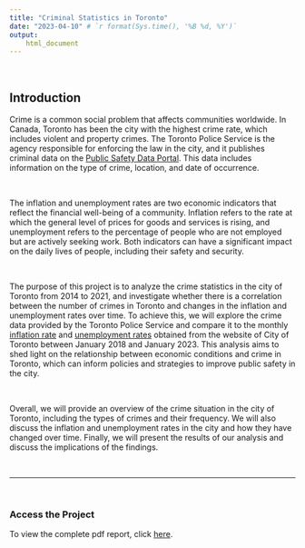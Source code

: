 ```yaml
---
title: "Criminal Statistics in Toronto"
date: "2023-04-10" # `r format(Sys.time(), '%B %d, %Y')`
output: 
    html_document
---
```



<br>

## Introduction

Crime is a common social problem that affects communities worldwide. In Canada, Toronto has been the city with the highest crime rate, which includes violent and property crimes. The Toronto Police Service is the agency responsible for enforcing the law in the city, and it publishes criminal data on the [Public Safety Data Portal](https://data.torontopolice.on.ca/). This data includes information on the type of crime, location, and date of occurrence.

<br>

The inflation and unemployment rates are two economic indicators that reflect the financial well-being of a community. Inflation refers to the rate at which the general level of prices for goods and services is rising, and unemployment refers to the percentage of people who are not employed but are actively seeking work. Both indicators can have a significant impact on the daily lives of people, including their safety and security.

<br>

The purpose of this project is to analyze the crime statistics in the city of Toronto from 2014 to 2021, and investigate whether there is a correlation between the number of crimes in Toronto and changes in the inflation and unemployment rates over time. To achieve this, we will explore the crime data provided by the Toronto Police Service and compare it to the monthly [inflation rate](https://www.toronto.ca/city-government/data-research-maps/toronto-economy-labour-force-demographics/toronto-economic-dashboard/#detail/1.22) and [unemployment rates](https://www.toronto.ca/city-government/data-research-maps/toronto-economy-labour-force-demographics/toronto-economic-dashboard/#detail/1.02) obtained from the website of City of Toronto between January 2018 and January 2023. This analysis aims to shed light on the relationship between economic conditions and crime in Toronto, which can inform policies and strategies to improve public safety in the city.

<br>

Overall, we will provide an overview of the crime situation in the city of Toronto, including the types of crimes and their frequency. We will also discuss the inflation and unemployment rates in the city and how they have changed over time. Finally, we will present the results of our analysis and discuss the implications of the findings.

<br><hr><br>

### Access the Project

To view the complete pdf report, click [here](https://github.com/Chan-Y/JSC370_Final_Project/blob/main/docs/resources/files/FinalReport.pdf).



<br>
<br>
<br>
